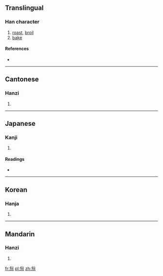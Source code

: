 {{also|炮}}
==Translingual==

===Han character===
{{Han char|rn=86|rad=火|as=05|sn=9|four=2733<sub>7</sub>|canj=心山火 (PUF)}}

# [[roast]], [[broil]]
# [[bake]]

====References====
* {{Han ref|kx=0668.270|dkj=18955|dj=1078.020|hdz=32198.100|uh=70B0|ud=28848|bh=CFB2|bd=53170}}

----

==Cantonese==

===Hanzi===
{{yue-hanzi|jyut=|y=paau4}}

# {{defn|Cantonese|sort=火05}}

----

==Japanese==

===Kanji===
{{ja-kanji|grade=|rs=火05}}

# {{defn|Japanese|sort=火05}}

====Readings====
* {{ja-readings|on=[[ほう]] (hō), [[びょう]] (byō), [[ふう]] (hū), [[ふ]] (fu)|kun=}}

----

==Korean==

===Hanja===
{{ko-hanja|hangeul=포|eumhun=|rv=po|mr=p'o|y=pho}}

# {{defn|Korean|sort=火05}}

----

==Mandarin==

===Hanzi===
{{cmn-hanzi|pin=[[páo]] ([[pao2]])|wg=p'ao<sup>2</sup>}}

# {{defn|Mandarin|sort=火05}}

[[fr:炰]]
[[pl:炰]]
[[zh:炰]]